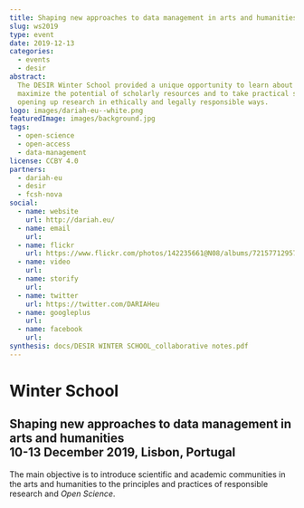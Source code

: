 ```yaml
---
title: Shaping new approaches to data management in arts and humanities
slug: ws2019
type: event
date: 2019-12-13
categories:
  - events
  - desir
abstract:
  The DESIR Winter School provided a unique opportunity to learn about how to
  maximize the potential of scholarly resources and to take practical steps in
  opening up research in ethically and legally responsible ways.
logo: images/dariah-eu--white.png
featuredImage: images/background.jpg
tags:
  - open-science
  - open-access
  - data-management
license: CCBY 4.0
partners:
  - dariah-eu
  - desir
  - fcsh-nova
social:
  - name: website
    url: http://dariah.eu/
  - name: email
    url:
  - name: flickr
    url: https://www.flickr.com/photos/142235661@N08/albums/72157712957286506/
  - name: video
    url:
  - name: storify
    url:
  - name: twitter
    url: https://twitter.com/DARIAHeu
  - name: googleplus
    url:
  - name: facebook
    url:
synthesis: docs/DESIR WINTER SCHOOL_collaborative notes.pdf
---
```


# Winter School

## Shaping new approaches to data management in arts and humanities <br/> 10-13 December 2019, Lisbon, Portugal

The main objective is to introduce scientific and academic communities in the
arts and humanities to the principles and practices of responsible research and
_Open Science_.
